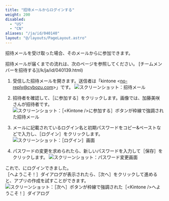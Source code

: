 ```yaml
---
title: "招待メールからログインする"
weight: 200
disabled:
  - "US"
  - "CN"
aliases: "/ja/id/040140"
layout: "@/layouts/PageLayout.astro"
---
```



招待メールを受け取った場合、そのメールから<Kintone />に参加できます。

<Note>
  招待メールが届くまでの流れは、次のページを参照してください。  
  [チームメンバーを招待する](/k/ja/id/040139.html)
</Note>

1. 受信した招待メールを開きます。送信者は「kintone \<no-reply@cybozu.com>」です。
   <Img src="/k/kintone/img-ja/to_be_invited_01.png" alt="スクリーンショット：招待メール" />

1. 招待者を確認して、［<Kintone />に参加する］をクリックします。画像では、加藤美咲さんが招待者です。
   <Img src="/k/kintone/img-ja/to_be_invited_02.png" alt="スクリーンショット：［<Kintone />に参加する］ボタンが枠線で強調された招待メール" />

1. メールに記載されているログイン名と初期パスワードをコピー&ペーストなどで入力し、［ログイン］をクリックします。
   <Img src="/k/kintone/img-ja/to_be_invited_03.png" alt="スクリーンショット：［ログイン］画面" />

1. パスワードの変更を求められたら、新しいパスワードを入力して［保存］をクリックします。
   <Img src="/k/kintone/img-ja/to_be_invited_04.png" alt="スクリーンショット：パスワード変更画面" />

これで、<Kintone />にログインできました。  
［<Kintone />へようこそ！］ダイアログが表示されたら、［次へ］をクリックして進めると、アプリの作成を試すことができます。
<Img src="/k/kintone/img-ja/to_be_invited_05.png" alt="スクリーンショット：［次へ］ボタンが枠線で強調された［<Kintone />へようこそ！］ダイアログ" />
